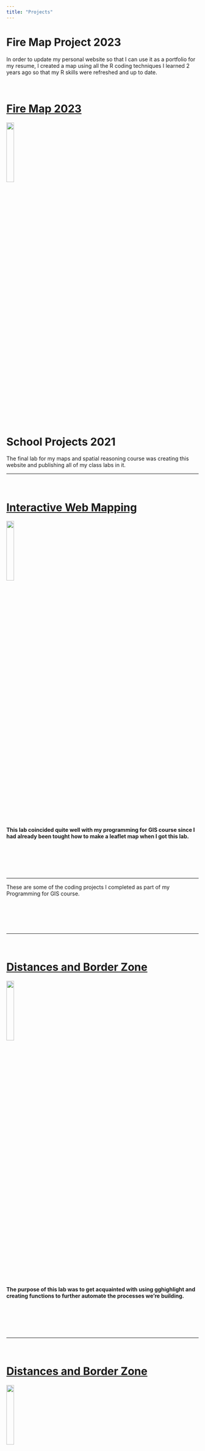 ```yaml
---
title: "Projects"
---
```


# Fire Map Project 2023
In order to update my personal website so that I can use it as a portfolio for my
resume, I created a map using all the R coding techniques I learned 2 years ago
so that my R skills were refreshed and up to date.

<br>

# [<i class="fas fa-book"></i> Fire Map 2023](./geog13/docs/fire_map_website.html)
![](./geog13/img/fire-map-2023.png){width=20%}  


# School Projects 2021

The final lab for my maps and spatial reasoning course was creating this website 
and publishing all of my class labs in it.

****  

<br>

# [<i class="fas fa-book"></i> Interactive Web Mapping](./geog13/docs/geog-w12-lab-7.html)
![](./geog13/img/w12-inter-map.png){width=20%}  

#### This lab coincided quite well with my programming for GIS course since I had already been tought how to make a leaflet map when I got this lab.


<br><br><br><br>  


****



These are some of the coding projects I completed as part of my Programming for GIS course.


<br><br><br><br>  
 

****  

<br>

# [<i class="fas fa-book"></i> Distances and Border Zone](./geog13/docs/lab-04.html)
![](./geog13/img/lab-4-rec.png){width=20%}  

#### The purpose of this lab was to get acquainted with using gghighlight and creating functions to further automate the processes we're building.


<br><br><br><br>  

 
****  

<br>

# [<i class="fas fa-book"></i> Distances and Border Zone](./geog13/docs/lab-03.html)
![](./geog13/img/lab-3-100-m.png){width=20%}  

#### The purpose of this lab was to get acquainted with using gghighlight and creating functions to further automate the processes we're building.



<br><br><br><br>  
 
****  

<br>

# [<i class="fas fa-book"></i> Data Wrangling COVID 19](./geog13/docs/lab-02.html)
![](./geog13/img/lab-2-cap.png){width=20%}  

#### This assignment pushed us to utilize the new data manipulation skills we learned
#### in order to analyze the NY Times COVID current data set.


<br><br><br><br>  
 
****  

<br>

# [<i class="fas fa-book"></i> Building a project website. June 25, 2021](https://mikejohnson51.github.io/spds/lab-01.html)
![](./img/my-website-screenshot.png){width=20%}

- Geography 13 course assignment
- In this assignment we built a static users site with Github Pages 
- Includes a github repo for access to all the code.
- The final step was publishing the site.
- You should be reading this on the website right now.
